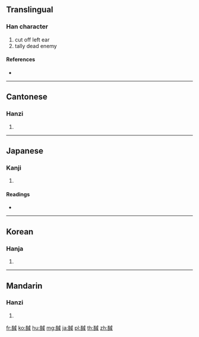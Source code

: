 {{character info/new}}
==Translingual==

===Han character===
{{Han char|rn=185|rad=首|as=08|sn=17|four=83650|canj=TUIRM}}

# cut off left ear
# tally dead enemy

====References====
* {{Han ref|kx=1428.130|dkj=44507|dj=1954.170|hdz=74501.210|uh=9998|ud=39320|bh=EF55|bd=61269}}

----

==Cantonese==

===Hanzi===
{{yue-hanzi|jyut=gwik1|y=gwik1}}

# {{defn|lang=yue|sort=首08}}

----

==Japanese==

===Kanji===
{{ja-kanji|grade=|rs=首08}}

# {{defn|lang=ja|sort=首08}}

====Readings====
* {{ja-readings|on=[[かく]] (kaku)|kun=[[みみきる]] (mimikiru), [[くびきる]] (kubikiru)}}

----

==Korean==

===Hanja===
{{ko-hanja|hangeul=괵|eumhun=|rv=goek|mr=koek|y=koyk}}

# {{defn|lang=ko|sort=首08}}

----

==Mandarin==

===Hanzi===
{{cmn-hanzi|pin=[[guó]] ([[guo2]]), [[xù]] ([[xu4]])|wg=kuo<sup>2</sup>, hsü<sup>4</sup>}}

# {{defn|lang=cmn|sort=首08}}

[[fr:馘]]
[[ko:馘]]
[[hu:馘]]
[[mg:馘]]
[[ja:馘]]
[[pl:馘]]
[[th:馘]]
[[zh:馘]]